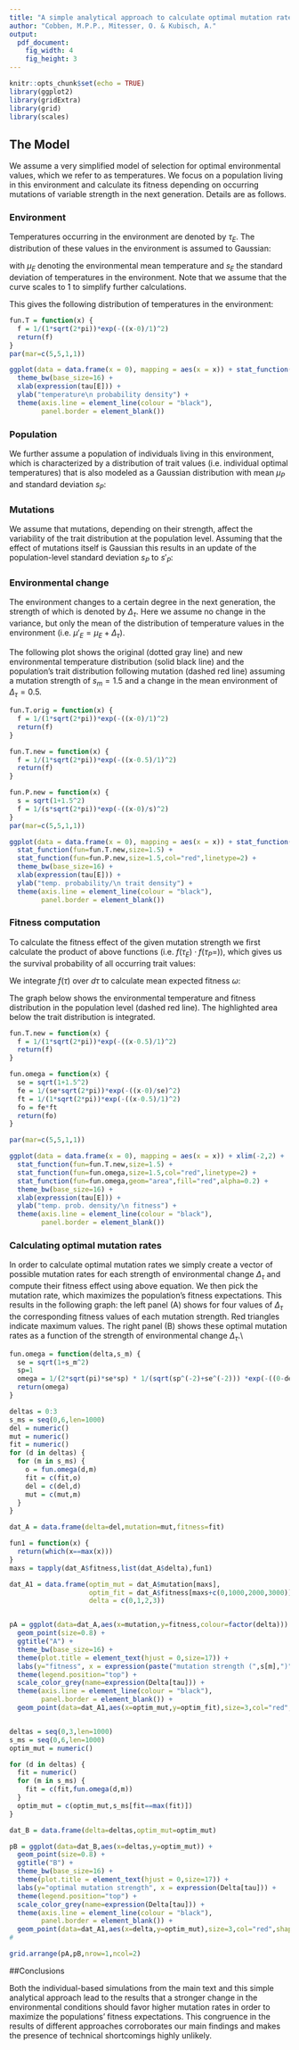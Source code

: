 ```yaml
---
title: "A simple analytical approach to calculate optimal mutation rates"
author: "Cobben, M.P.P., Mitesser, O. & Kubisch, A."
output: 
  pdf_document:
    fig_width: 4
    fig_height: 3
---
```


```r
knitr::opts_chunk$set(echo = TRUE)
library(ggplot2)
library(gridExtra)
library(grid)
library(scales)
```

## The Model

We assume a very simplified model of selection for optimal environmental values, which we refer to as temperatures. We focus on a population living in this environment and calculate its fitness depending on occurring mutations of variable strength in the next generation. Details are as follows.

### Environment

Temperatures occurring in the environment are denoted by $\tau_E$. The distribution of these values in the environment is assumed to Gaussian:

\begin{equation}
f(\tau_E) = \frac{1}{s_E \sqrt{2\pi}} \cdot exp \left( - \left( \frac{\tau_E-\mu_E}{s_E} \right)^2 \right)
\end{equation}

with $\mu_E$ denoting the environmental mean temperature and $s_E$ the standard deviation of temperatures in the environment. Note that we assume that the curve scales to 1 to simplify further calculations.

This gives the following distribution of temperatures in the environment:

```r

fun.T = function(x) {
  f = 1/(1*sqrt(2*pi))*exp(-((x-0)/1)^2)
  return(f)
}
par(mar=c(5,5,1,1))

ggplot(data = data.frame(x = 0), mapping = aes(x = x)) + stat_function(fun = fun.T, size=1.5) + xlim(-2,2) +
  theme_bw(base_size=16) +
  xlab(expression(tau[E])) +
  ylab("temperature\n probability density") +
  theme(axis.line = element_line(colour = "black"),
        panel.border = element_blank())

```

### Population

We further assume a population of individuals living in this environment, which is characterized by a distribution of trait values (i.e. individual optimal temperatures) that is also modeled as a Gaussian distribution with mean $\mu_P$ and standard deviation $s_P$:

\begin{equation}
f(\tau_P) = \frac{1}{s_P \sqrt{2\pi}} \cdot exp \left( - \left( \frac{\tau_P-\mu_P}{s_P} \right)^2 \right)
\end{equation}

### Mutations

We assume that mutations, depending on their strength, affect the variability of the trait distribution at the population level. Assuming that the effect of mutations itself is Gaussian this results in an update of the population-level standard deviation $s_P$ to $s'_P$:

\begin{equation}
s'_P= \sqrt{s^2_P+s^2_m}
\end{equation}

### Environmental change

The environment changes to a certain degree in the next generation, the strength of which is denoted by $\Delta_\tau$. Here we assume no change in the variance, but only the mean of the distribution of temperature values in the environment (i.e. $\mu'_E = \mu_E + \Delta_\tau$).

The following plot shows the original (dotted gray line) and new environmental temperature distribution (solid black line) and the population's trait distribution following mutation (dashed red line) assuming a mutation strength of $s_m=1.5$ and a change in the mean environment of $\Delta_\tau=0.5$.

```r

fun.T.orig = function(x) {
  f = 1/(1*sqrt(2*pi))*exp(-((x-0)/1)^2)
  return(f)
}

fun.T.new = function(x) {
  f = 1/(1*sqrt(2*pi))*exp(-((x-0.5)/1)^2)
  return(f)
}

fun.P.new = function(x) {
  s = sqrt(1+1.5^2)
  f = 1/(s*sqrt(2*pi))*exp(-((x-0)/s)^2)
}
par(mar=c(5,5,1,1))

ggplot(data = data.frame(x = 0), mapping = aes(x = x)) + stat_function(fun = fun.T.orig, size=1.5,col="grey75",linetype=3) + xlim(-2,2) +
  stat_function(fun=fun.T.new,size=1.5) +
  stat_function(fun=fun.P.new,size=1.5,col="red",linetype=2) +
  theme_bw(base_size=16) +
  xlab(expression(tau[E])) +
  ylab("temp. probability/\n trait density") +
  theme(axis.line = element_line(colour = "black"),
        panel.border = element_blank())
```

### Fitness computation

To calculate the fitness effect of the given mutation strength we first calculate the product of above functions (i.e. $f(\tau_E) \cdot f(\tau_P=)$), which gives us the survival probability of all occurring trait values:

\begin{equation}
f(_\tau) = \frac{1}{s_P \cdot s_E \cdot 2\pi} \cdot exp \left( - \left( \frac{\tau - \mu_P}{s_P} \right)^2 - \left( \frac{\tau - \mu_E}{s_E} \right)^2 \right)
\end{equation}

We integrate $f(\tau)$ over $d\tau$ to calculate mean expected fitness $\omega$:

\begin{equation}
\omega = \int_{-\infty}^{\infty} f(\tau)d\tau = \frac{1}{s_P \cdot s_E \cdot 2\sqrt{\pi}} \cdot \frac{1}{\sqrt{s^{-2}_P+s^{-2}_E}} \cdot exp \left( -\frac{(\mu_P-\mu_E)^2}{s^2_P+s^2_E} \right)
\end{equation}

The graph below shows the environmental temperature and fitness distribution in the population level (dashed red line). The highlighted area below the trait distribution is integrated.

```r

fun.T.new = function(x) {
  f = 1/(1*sqrt(2*pi))*exp(-((x-0.5)/1)^2)
  return(f)
}

fun.omega = function(x) {
  se = sqrt(1+1.5^2)
  fe = 1/(se*sqrt(2*pi))*exp(-((x-0)/se)^2)
  ft = 1/(1*sqrt(2*pi))*exp(-((x-0.5)/1)^2)
  fo = fe*ft
  return(fo)
}

par(mar=c(5,5,1,1))

ggplot(data = data.frame(x = 0), mapping = aes(x = x)) + xlim(-2,2) +
  stat_function(fun=fun.T.new,size=1.5) +
  stat_function(fun=fun.omega,size=1.5,col="red",linetype=2) +
  stat_function(fun=fun.omega,geom="area",fill="red",alpha=0.2) +
  theme_bw(base_size=16) +
  xlab(expression(tau[E])) +
  ylab("temp. prob. density/\n fitness") +
  theme(axis.line = element_line(colour = "black"),
        panel.border = element_blank())
```

### Calculating optimal mutation rates

In order to calculate optimal mutation rates we simply create a vector of possible mutation rates for each strength of environmental change $\Delta_\tau$ and compute their fitness effect using above equation. We then pick the mutation rate, which maximizes the population's fitness expectations. This results in the following graph: the left panel (A) shows for four values of $\Delta_\tau$ the corresponding fitness values of each mutation strength. Red triangles indicate maximum values. The right panel (B) shows these optimal mutation rates as a function of the strength of environmental change $\Delta_\tau$.\\ \newpage

```r
fun.omega = function(delta,s_m) {
  se = sqrt(1+s_m^2)
  sp=1
  omega = 1/(2*sqrt(pi)*se*sp) * 1/(sqrt(sp^(-2)+se^(-2))) *exp(-((0-delta)^2)/(sp^2+se^2))
  return(omega)
}

deltas = 0:3
s_ms = seq(0,6,len=1000)
del = numeric()
mut = numeric()
fit = numeric()
for (d in deltas) {
  for (m in s_ms) {
    o = fun.omega(d,m)
    fit = c(fit,o)
    del = c(del,d)
    mut = c(mut,m)
  }
}

dat_A = data.frame(delta=del,mutation=mut,fitness=fit)

fun1 = function(x) {
  return(which(x==max(x)))
}
maxs = tapply(dat_A$fitness,list(dat_A$delta),fun1)

dat_A1 = data.frame(optim_mut = dat_A$mutation[maxs],
                    optim_fit = dat_A$fitness[maxs+c(0,1000,2000,3000)],
                    delta = c(0,1,2,3))


pA = ggplot(data=dat_A,aes(x=mutation,y=fitness,colour=factor(delta))) + 
  geom_point(size=0.8) + 
  ggtitle("A") +
  theme_bw(base_size=16) +
  theme(plot.title = element_text(hjust = 0,size=17)) +
  labs(y="fitness", x = expression(paste("mutation strength (",s[m],")"))) +
  theme(legend.position="top") +
  scale_color_grey(name=expression(Delta[tau])) +
  theme(axis.line = element_line(colour = "black"),
        panel.border = element_blank()) +
  geom_point(data=dat_A1,aes(x=optim_mut,y=optim_fit),size=3,col="red",shape=17) 


deltas = seq(0,3,len=1000)
s_ms = seq(0,6,len=1000)
optim_mut = numeric()

for (d in deltas) {
  fit = numeric()
  for (m in s_ms) {
    fit = c(fit,fun.omega(d,m))
  }
  optim_mut = c(optim_mut,s_ms[fit==max(fit)])
}

dat_B = data.frame(delta=deltas,optim_mut=optim_mut)

pB = ggplot(data=dat_B,aes(x=deltas,y=optim_mut)) +
  geom_point(size=0.8) +
  ggtitle("B") +
  theme_bw(base_size=16) +
  theme(plot.title = element_text(hjust = 0,size=17)) +
  labs(y="optimal mutation strength", x = expression(Delta[tau])) +
  theme(legend.position="top") +
  scale_color_grey(name=expression(Delta[tau])) +
  theme(axis.line = element_line(colour = "black"),
        panel.border = element_blank()) +
  geom_point(data=dat_A1,aes(x=delta,y=optim_mut),size=3,col="red",shape=17)
#

grid.arrange(pA,pB,nrow=1,ncol=2)

```

##Conclusions

Both the individual-based simulations from the main text and this simple analytical approach lead to the results that a stronger change in the environmental conditions should favor higher mutation rates in order to maximize the populations' fitness expectations. This congruence in the results of different approaches corroborates our main findings and makes the presence of technical shortcomings highly unlikely.









